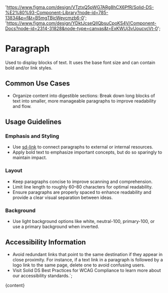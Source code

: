 

  'https://www.figma.com/design/VTztxQ5pWG7ARg8hCX6PfR/Solid-DS-%E2%80%93-Component-Library?node-id=785-13834&p=f&t=B5mgTBjcWeycmzb6-0';
  'https://www.figma.com/design/YDktJcseQIIQbsuCpoKS4V/Component-Docs?node-id=2314-31828&node-type=canvas&t=ExKWUj3vUoucvcVt-0';

# Paragraph

Used to display blocks of text. It uses the base font size and can contain bold and/or link styles.

<DefaultStory />

<DocumentationLinks storybookLink="${storybookLink}" figmaLibrary="${figmaLibrary}" figmaDocs="${figmaDocs}" />

## Common Use Cases

- Organize content into digestible sections: Break down long blocks of text into smaller, more manageable paragraphs to improve readability and flow.

## Usage Guidelines

### Emphasis and Styling

- Use [sd-link](/?path=/docs/components-sd-link--docs) to connect paragraphs to external or internal resources.
- Apply bold text to emphasize important concepts, but do so sparingly to maintain impact.

### Layout

- Keep paragraphs concise to improve scanning and comprehension.
- Limit line length to roughly 60–80 characters for optimal readability.
- Ensure paragraphs are properly spaced to enhance readability and provide a clear visual separation between ideas.

### Background

- Use light background options like white, neutral-100, primary-100, or use a primary background when inverted.

## Accessibility Information

- Avoid redundant links that point to the same destination if they appear in close proximity. For instance, if a text link in a paragraph is followed by a logo link to the same page, delete one to avoid confusing users.
- Visit <sd-link href="https://www.figma.com/design/YDktJcseQIIQbsuCpoKS4V/Component-Docs?node-id=10708-5011&t=Z1FxSGWkmXG5r5sw-4" target="_blank">Solid DS Best Practices for WCAG Compliance</sd-link> to learn more about our accessibility standards.`;

<Meta title="Styles/sd-paragraph/Overview" />

<OverviewFormatter story={ParagraphStories.Default}>{content}</OverviewFormatter>
